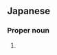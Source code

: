 ==Japanese==
{{ja-kanjitab|きた|さわ|k2=ざわ|yomi=k|r=y}}

===Proper noun===
{{ja-pos|kyu=北澤|きたざわ|proper}}

# {{surname|lang=ja|sort=きたざわ}}